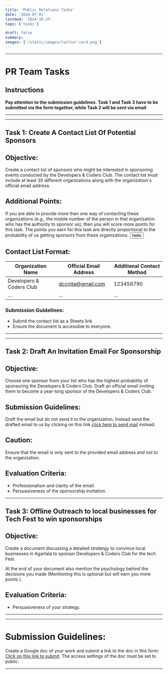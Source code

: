 ```yaml
---
title: 'Public Relations Tasks'
date: '2024-07-01'
lastmod: '2024-10-25'
tags: ['tasks']

draft: false
summary: 
images: ['/static/images/twitter-card.png']
---
```

--- 
# PR Team Tasks


## Instructions
**Pay attention to the submission guidelines. Task 1 and Task 3 have to be submitted via the form together, while Task 2 will be sent via email**

---
---
## Task 1: Create A Contact List Of Potential Sponsors 

## Objective:
Create a contact list of sponsors who might be interested in sponsoring events conducted by the Developers & Coders Club. The contact list must include at least 30 different organizations along with the organization's official email address. 

## Additional Points:
If you are able to provide more than one way of contacting these organizations (e.g., the mobile number of the person in that organization who has the authority to sponsor us), then you will score more points for this task. The points you earn for this task are directly proportional to the probability of us getting sponsors from these organizations.
<button>hello</button>
## Contact List Format:

| Organization Name | Official Email Address | Additional Contact Method |
| ----------------- | ----------------------- | ------------------------- |
| Developers & Coders Club     | dccnita@gmail.com     |  123456790    |
| ...               | ...                     | ...                       |

### Submission Guidelines:
- Submit the contact list as a Sheets link
- Ensure the document is accessible to everyone.


---

---


## Task 2: Draft An Invitation Email For Sponsorship

## Objective:
Choose one sponsor from your list who has the highest probability of sponsoring the Developers & Coders Club. Draft an official email inviting them to become a year-long sponsor of the Developers & Coders Club.

## Submission Guidelines:

Draft the email but do not send it to the organization. Instead  send the drafted email to us by clicking on this link [click here to send mail](mailto:dccnita@gmail.com) instead.


## Caution:

Ensure that the email is only sent to the provided email address and not to the organization.

## Evaluation Criteria:

- Professionalism and clarity of the email.
- Persuasiveness of the sponsorship invitation.


---

## Task 3: Offline Outreach to local businesses  for Tech Fest to win sponsorships

## Objective:
Create a document  discussing a  detailed stratergy to convince local businesses in Agartala  to sponsor Developers & Coders Club for the tech Fest. 

 At the end of your document also mention the psychology behind the decisions you made (Mentioning this is optional but will earn you more points ).

 ## Evaluation Criteria:

- Persuasiveness of your strategy.


---

---
# Submission Guidelines:
Create a Google doc of your work and submit a link to the doc in this form: [Click on this link to submit](https://forms.gle/3iMTtonpq3WrV7xR8). The access settings of the doc must be set to public.


---

